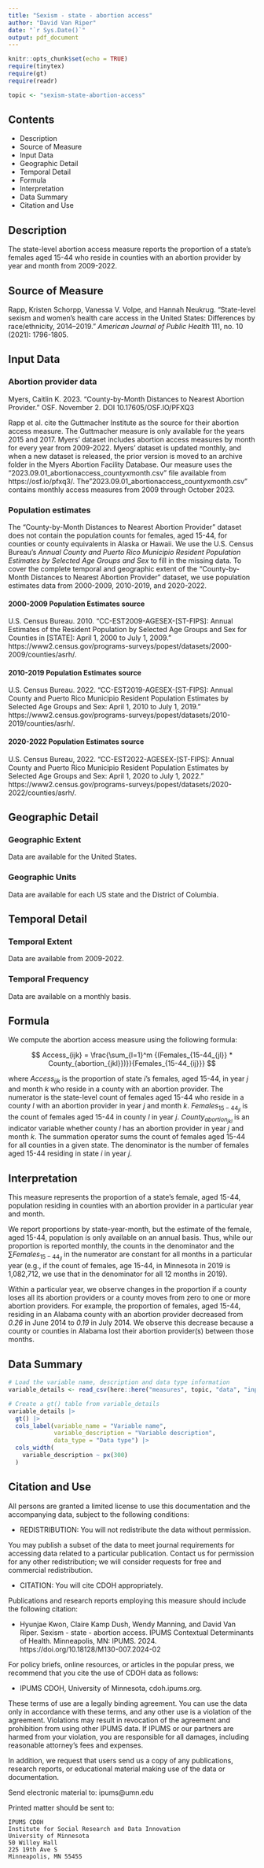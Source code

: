 ```yaml
---
title: "Sexism - state - abortion access"
author: "David Van Riper"
date: "`r Sys.Date()`"
output: pdf_document
---
```


```r
knitr::opts_chunk$set(echo = TRUE)
require(tinytex)
require(gt)
require(readr)

topic <- "sexism-state-abortion-access"
```

## Contents
* Description
* Source of Measure
* Input Data
* Geographic Detail
* Temporal Detail
* Formula
* Interpretation
* Data Summary
* Citation and Use

## Description
The state-level abortion access measure reports the proportion of a state's females aged 15-44 who reside in counties with an abortion provider by year and month from 2009-2022. 

## Source of Measure
Rapp, Kristen Schorpp, Vanessa V. Volpe, and Hannah Neukrug. "State-level sexism and women’s health care access in the United States: Differences by race/ethnicity, 2014–2019." _American Journal of Public Health_ 111, no. 10 (2021): 1796-1805.

## Input Data
### Abortion provider data
Myers, Caitlin K. 2023. “County-by-Month Distances to Nearest Abortion Provider.” OSF. November 2. DOI 10.17605/OSF.IO/PFXQ3

Rapp et al. cite the Guttmacher Institute as the source for their abortion access measure. The Guttmacher measure is only available for the years 2015 and 2017. Myers' dataset includes abortion access measures by month for every year from 2009-2022. Myers' dataset is updated monthly, and when a new dataset is released, the prior version is moved to an archive folder in the Myers Abortion Facility Database. Our measure uses the "2023.09.01_abortionaccess_countyxmonth.csv" file available from https://osf.io/pfxq3/. The"2023.09.01_abortionaccess_countyxmonth.csv" contains monthly access measures from 2009 through October 2023. 

### Population estimates
The "County-by-Month Distances to Nearest Abortion Provider" dataset does not contain the population counts for females, aged 15-44, for counties or county equivalents in Alaska or Hawaii. We use the U.S. Census Bureau's _Annual County and Puerto Rico Municipio Resident Population Estimates by Selected Age Groups and Sex_ to fill in the missing data. To cover the complete temporal and geographic extent of the "County-by-Month Distances to Nearest Abortion Provider" dataset, we use population estimates data from 2000-2009, 2010-2019, and 2020-2022.

#### 2000-2009 Population Estimates source
U.S. Census Bureau. 2010. "CC-EST2009-AGESEX-[ST-FIPS]: Annual Estimates of the Resident Population by Selected Age Groups and Sex for Counties in [STATE]: April 1, 2000 to July 1, 2009." https://www2.census.gov/programs-surveys/popest/datasets/2000-2009/counties/asrh/.

#### 2010-2019 Population Estimates source 
U.S. Census Bureau. 2022. "CC-EST2019-AGESEX-[ST-FIPS]: Annual County and Puerto Rico Municipio Resident Population Estimates by Selected Age Groups and Sex: April 1, 2010 to July 1, 2019." https://www2.census.gov/programs-surveys/popest/datasets/2010-2019/counties/asrh/.

#### 2020-2022 Population Estimates source
U.S. Census Bureau, 2022. "CC-EST2022-AGESEX-[ST-FIPS]: Annual County and Puerto Rico Municipio Resident Population Estimates by Selected Age Groups and Sex: April 1, 2020 to July 1, 2022." https://www2.census.gov/programs-surveys/popest/datasets/2020-2022/counties/asrh/. 

## Geographic Detail

### Geographic Extent
Data are available for the United States.

### Geographic Units
Data are available for each US state and the District of Columbia. 

## Temporal Detail

### Temporal Extent
Data are available from 2009-2022. 

### Temporal Frequency
Data are available on a monthly basis. 

## Formula 
We compute the abortion access measure using the following formula:
  
$$
  Access_{ijk}  = \frac{\sum_{l=1}^m {(Females_{15-44_{jl}} * County_{abortion_{jkl}})}}{Females_{15-44_{ij}}} 
$$
  
where $Access_{ijk}$ is the proportion of state $i$'s females, aged 15-44, in year $j$ and month $k$ who reside in a county with an abortion provider. The numerator is the state-level count of females aged 15-44 who reside in a county $l$ with an abortion provider in year $j$ and month $k$. $Females_{15-44_{jl}}$ is the count of females aged 15-44 in county $l$ in year $j$.  $County_{abortion_{jkl}}$ is an indicator variable whether county $l$ has an abortion provider in year $j$ and month $k$. The summation operator sums the count of females aged 15-44 for all counties in a given state. The denominator is the number of females aged 15-44 residing in state $i$ in year $j$.

## Interpretation
This measure represents the proportion of a state's female, aged 15-44, population residing in counties with an abortion provider in a particular year and month. 

We report proportions by state-year-month, but the estimate of the female, aged 15-44, population is only available on an annual basis. Thus, while our proportion is reported monthly, the counts in the denominator and the $\sum{Females_{15-44_{jl}}}$ in the numerator are constant for all months in a particular year (e.g., if the count of females, age 15-44, in Minnesota in 2019 is 1,082,712, we use that in the denominator for all 12 months in 2019). 

Within a particular year, we observe changes in the proportion if a county loses all its abortion providers or a county moves from zero to one or more abortion providers. For example, the proportion of females, aged 15-44, residing in an Alabama county with an abortion provider decreased from _0.26_ in June 2014 to _0.19_ in July 2014. We observe this decrease because a county or counties in Alabama lost their abortion provider(s) between those months.       

## Data Summary
```r
# Load the variable name, description and data type information
variable_details <- read_csv(here::here("measures", topic, "data", "input", "variable_descriptions.csv"))

# Create a gt() table from variable_details
variable_details |> 
  gt() |> 
  cols_label(variable_name = "Variable name",
             variable_description = "Variable description",
             data_type = "Data type") |> 
  cols_width(
    variable_description ~ px(300)
  )
```
  
## Citation and Use
  All persons are granted a limited license to use this documentation and the
accompanying data, subject to the following conditions:
  
  * REDISTRIBUTION: You will not redistribute the data without permission.

You may publish a subset of the data to meet journal requirements for accessing 
data related to a particular publication. Contact us for permission for any other 
redistribution; we will consider requests for free and commercial redistribution.

* CITATION: You will cite CDOH appropriately.

Publications and research reports employing this measure should include the following citation:
  
  * Hyunjae Kwon, Claire Kamp Dush, Wendy Manning, and David Van Riper. Sexism - state - abortion access. IPUMS Contextual Determinants of Health. Minneapolis, MN: IPUMS. 2024. https://doi.org/10.18128/M130-007.2024-02

For policy briefs, online resources, or articles in the popular press, we recommend that you cite the use of CDOH data as follows:
  
  * IPUMS CDOH, University of Minnesota, cdoh.ipums.org.

These terms of use are a legally binding agreement. You can use the data only in 
accordance with these terms, and any other use is a violation of the agreement. 
Violations may result in revocation of the agreement and prohibition from using other 
IPUMS data. If IPUMS or our partners are harmed from your violation, you are 
responsible for all damages, including reasonable attorney's fees and expenses.
        
In addition, we request that users send us a copy of any publications, research
reports, or educational material making use of the data or documentation.

Send electronic material to: ipums@umn.edu

Printed matter should be sent to:

    IPUMS CDOH
    Institute for Social Research and Data Innovation
    University of Minnesota
    50 Willey Hall
    225 19th Ave S
    Minneapolis, MN 55455